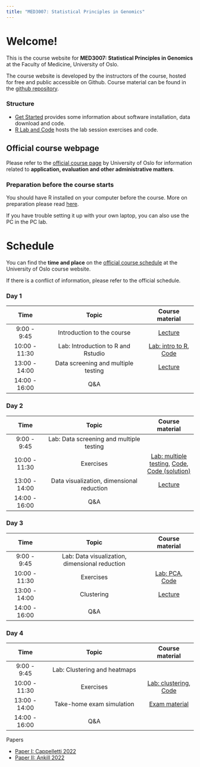 ```yaml
---
title: "MED3007: Statistical Principles in Genomics"
---
```


# Welcome!

This is the course website for **MED3007: Statistical Principles in Genomics** at the Faculty of Medicine, University of Oslo. 

The course website is developed by the instructors of the course, hosted for free and public accessible on Github. Course material can be found in the [github repository](https://github.com/ocbe-uio/course_med3007).

### Structure

* [Get Started](https://ocbe-uio.github.io/course_med3007/get_started/get_started.html) provides some information about software installation, data download and code.
* [R Lab and Code](https://ocbe-uio.github.io/course_med3007/lab/overview.html) hosts the lab session exercises and code.


::: callout-note
## Official course webpage

Please refer to the [official course page](https://www.uio.no/studier/emner/medisin/med/MED3007/) by University of Oslo for information related to **application, evaluation and other administrative matters**.

:::

### Preparation before the course starts

You should have R installed on your computer before the course. More on preparation please read [here](https://ocbe-uio.github.io/course_med3007/get_started/get_started.html).

If you have trouble setting it up with your own laptop, you can also use the PC in the PC lab.


# Schedule

You can find the **time and place** on the [official course schedule](https://www.uio.no/studier/emner/medisin/med/MED3007/v24/timeplan/index.html) at the University of Oslo course website. 

If there is a conflict of information, please refer to the official schedule.

### Day 1

|     Time      |                 Topic                |  Course material  |
|:-------------:|:------------------------------------:|:-----------------:|
| 9:00 - 9:45   | Introduction to the course | [Lecture](lecture_notes/MED3007_Lecture0.pdf)                  |
| 10:00 - 11:30  | Lab: Introduction to R and Rstudio  | [Lab: intro to R](lab/lab_day1_intro.qmd), [Code](https://github.com/ocbe-uio/course_med3007/blob/main/lab/code/MED3007_Lab0_intro_r.R) |
| 13:00 - 14:00  | Data screening and multiple testing   | [Lecture](lecture_notes/MED3007_Lecture1.pdf)  |
| 14:00 - 16:00  | Q&A | |



### Day 2

|     Time      |                 Topic                |  Course material  |
|:-------------:|:------------------------------------:|:-----------------:|
| 9:00 - 9:45   | Lab: Data screening and multiple testing  | |
| 10:00 - 11:30  | Exercises  | [Lab: multiple testing](https://ocbe-uio.github.io/course_med3007/lab/lab_day2_testing.html), [Code](https://github.com/ocbe-uio/course_med3007/blob/main/lab/code/MED3007_Lab1.R), [Code (solution)](https://github.com/ocbe-uio/course_med3007/blob/main/lab/code/MED3007_Lab1_exercise_solution.R)   |
| 13:00 - 14:00  | Data visualization, dimensional reduction | [Lecture](lecture_notes/MED3007_Lecture2.pdf)   |
| 14:00 - 16:00  | Q&A | |



### Day 3

|     Time      |                 Topic                |  Course material  |
|:-------------:|:------------------------------------:|:-----------------:|
| 9:00 - 9:45   | Lab: Data visualization, dimensional reduction |  |
| 10:00 - 11:30  | Exercises  |[Lab: PCA](https://ocbe-uio.github.io/course_med3007/lab/lab_day3_pca.html), [Code](https://github.com/ocbe-uio/course_med3007/blob/main/lab/code/MED3007_Lab2_pca.R)  |
| 13:00 - 14:00  | Clustering   |  [Lecture](lecture_notes/MED3007_Lecture3.pdf)  |
| 14:00 - 16:00  | Q&A | |

### Day 4

|     Time      |                 Topic                |  Course material  |
|:-------------:|:------------------------------------:|:-----------------:|
| 9:00 - 9:45   | Lab: Clustering and heatmaps |   |
| 10:00 - 11:30  | Exercises  | [Lab: clustering](https://ocbe-uio.github.io/course_med3007/lab/lab_day4_clustering.html), [Code](https://github.com/ocbe-uio/course_med3007/blob/main/lab/code/MED3007_Lab3_clustering.R) |
| 13:00 - 14:00  | Take-home exam simulation   | [Exam material](https://github.com/ocbe-uio/course_med3007/tree/main/exam) |
| 14:00 - 16:00  | Q&A | |


Papers

* [Paper I: Cappelletti 2022](lecture_notes/CappellettiEtAL_2022.pdf)
* [Paper II: Ankill 2022](lecture_notes/AnkillEtAl_2022.pdf)

